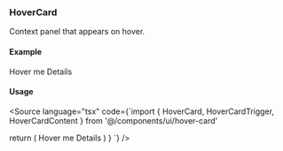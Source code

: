 
<Meta title="UI/HoverCard/Docs" component={HoverCard} />

### HoverCard

Context panel that appears on hover.

#### Example

<Canvas>
  <Story name="Default">
    <HoverCard open>
      <HoverCardTrigger className="rounded border px-3 py-1 text-sm">
        Hover me
      </HoverCardTrigger>
      <HoverCardContent>Details</HoverCardContent>
    </HoverCard>
  </Story>
</Canvas>

#### Usage

<Source language="tsx" code={`import { HoverCard, HoverCardTrigger, HoverCardContent } from '@/components/ui/hover-card'

  return (
    <HoverCard>
      <HoverCardTrigger>Hover me</HoverCardTrigger>
      <HoverCardContent>Details</HoverCardContent>
    </HoverCard>
  )
}
`} />
